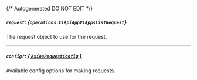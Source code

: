 {/* Autogenerated DO NOT EDIT  */}

##### `request`: *{`operations.C1ApiAppV1AppsListRequest`}*
The request object to use for the request.
<Collapsible>
    <C1ApiAppV1AppsListRequest/>
</Collapsible>

---
##### `config?`: [*{ `AxiosRequestConfig` }*](https://axios-http.com/docs/req_config)
Available config options for making requests.



